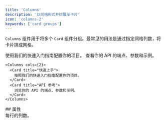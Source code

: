 ```yaml
---
title: 'Columns'
description: '以网格形式并排展示卡片'
icon: 'columns-2'
keywords: ['card groups']
---
```


`Columns` 组件用于将多个 `Card` 组件分组。最常见的用法是通过指定网格列数，将卡片排成网格。

<Columns cols={2}>
  <Card title="Get started" icon="rocket">
    使用我们的快速入门指南配置你的项目。
  </Card>

  <Card title="API reference" icon="code">
    查看你的 API 的端点、参数和示例。
  </Card>
</Columns>

```mdx Columns 示例
<Columns cols={2}>
  <Card title="快速上手">
    按照我们的快速入门指南配置你的项目。
  </Card>
  <Card title="API 参考">
    浏览你的 API 的端点、参数和示例。
  </Card>
</Columns>
```

<div id="properties">
  ## 属性
</div>

<ResponseField name="cols" default={2}>
  每行的列数。
</ResponseField>